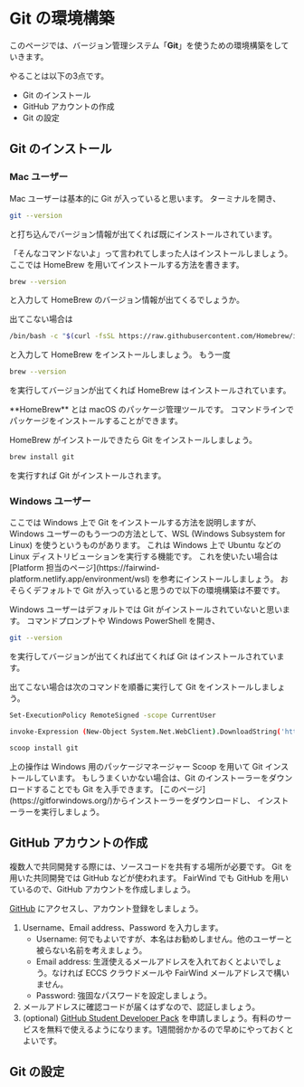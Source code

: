 
# Git の環境構築

このページでは、バージョン管理システム「**Git**」を使うための環境構築をしていきます。

やることは以下の3点です。
-   Git のインストール
-   GitHub アカウントの作成
-   Git の設定

## Git のインストール

### Mac ユーザー

Mac ユーザーは基本的に Git が入っていると思います。
ターミナルを開き、
```sh
git --version
```
と打ち込んでバージョン情報が出てくれば既にインストールされています。

「そんなコマンドないよ」って言われてしまった人はインストールしましょう。
ここでは HomeBrew を用いてインストールする方法を書きます。

```sh
brew --version
```
と入力して HomeBrew のバージョン情報が出てくるでしょうか。

出てこない場合は
```sh
/bin/bash -c "$(curl -fsSL https://raw.githubusercontent.com/Homebrew/install/HEAD/install.sh)"
```
と入力して HomeBrew をインストールしましょう。
もう一度
```sh
brew --version
```
を実行してバージョンが出てくれば HomeBrew はインストールされています。

<Callout type="info">
    **HomeBrew** とは macOS のパッケージ管理ツールです。
    コマンドラインでパッケージをインストールすることができます。
</Callout>

HomeBrew がインストールできたら Git をインストールしましょう。
```sh
brew install git
```
を実行すれば Git がインストールされます。

### Windows ユーザー

<Callout type="info">
    ここでは Windows 上で Git をインストールする方法を説明しますが、
    Windows ユーザーのもう一つの方法として、WSL (Windows Subsystem for Linux) を使うというものがあります。
    これは Windows 上で Ubuntu などの Linux ディストリビューションを実行する機能です。
    これを使いたい場合は [Platform 担当のページ](https://fairwind-platform.netlify.app/environment/wsl) を参考にインストールしましょう。
    おそらくデフォルトで Git が入っていると思うので以下の環境構築は不要です。
</Callout>

Windows ユーザーはデフォルトでは Git がインストールされていないと思います。
コマンドプロンプトや Windows PowerShell を開き、
```sh
git --version
```
を実行してバージョンが出てくれば出てくれば Git はインストールされています。

出てこない場合は次のコマンドを順番に実行して Git をインストールしましょう。
```sh
Set-ExecutionPolicy RemoteSigned -scope CurrentUser
```
```sh
invoke-Expression (New-Object System.Net.WebClient).DownloadString('https://get.scoop.sh')
```
```sh
scoop install git
```

<Callout type="info">
    上の操作は Windows 用のパッケージマネージャー Scoop を用いて Git インストールしています。
    もしうまくいかない場合は、Git のインストーラーをダウンロードすることでも Git を入手できます。
    [このページ](https://gitforwindows.org/)からインストーラーをダウンロードし、
    インストーラーを実行しましょう。
</Callout>

## GitHub アカウントの作成
複数人で共同開発する際には、ソースコードを共有する場所が必要です。
Git を用いた共同開発では GitHub などが使われます。
FairWind でも GitHub を用いているので、GitHub アカウントを作成しましょう。

[GitHub](https://github.com/signup) にアクセスし、アカウント登録をしましょう。

1. Username、Email address、Password を入力します。
    -   Username: 何でもよいですが、本名はお勧めしません。他のユーザーと被らない名前を考えましょう。
    -   Email address: 生涯使えるメールアドレスを入れておくとよいでしょう。なければ ECCS クラウドメールや FairWind メールアドレスで構いません。
    -   Password: 強固なパスワードを設定しましょう。
1. メールアドレスに確認コードが届くはずなので、認証しましょう。
1. (optional) [GitHub Student Developer Pack](https://education.github.com/pack) を申請しましょう。有料のサービスを無料で使えるようになります。1週間弱かかるので早めにやっておくとよいです。

## Git の設定